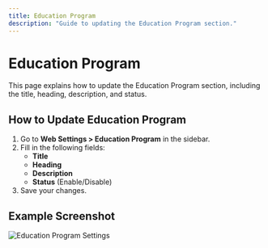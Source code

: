 ```yaml
---
title: Education Program
description: "Guide to updating the Education Program section."
---
```


# Education Program

This page explains how to update the Education Program section, including the title, heading, description, and status.

## How to Update Education Program

1. Go to **Web Settings > Education Program** in the sidebar.
2. Fill in the following fields:
   - **Title**
   - **Heading**
   - **Description**
   - **Status** (Enable/Disable)
3. Save your changes.

## Example Screenshot

![Education Program Settings](../assets/education-program-settings.png) 